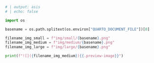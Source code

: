 <style>
.cell-output img {
    max-width: 100%;
    height: auto;
}
.preview-image {
    display: none;
}
.large-image {
    border: 1px solid #222222;
    margin: auto !important;
    max-width: 80% !important;
    height: auto !important;
    display: block;
}
</style>

```python
# | output: asis
# | echo: false

import os

basename = os.path.splitext(os.environ["QUARTO_DOCUMENT_FILE"])[0]

filename_img_small = f"img/small/{basename}.png"
filename_img_medium = f"img/medium/{basename}.png"
filename_img_large = f"img/large/{basename}.png"

print(f"![]({filename_img_medium}){{.preview-image}}")
```
